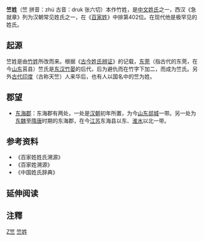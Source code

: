 {{姓氏
|姓氏=竺
|拼音=Zhú
|中国大陆=Zhu
|台湾=ㄓㄨˊ
|香港=Chuk
|澳门=
|新加坡=
|马来西亚=
|越南=Trúc
|韩国=
|反切=
|同音字=
|堂号=
|郡望=[[东海郡|东海郡]]
}}

'''竺姓'''（竺 拼音：zhú 古音：druk 张六切）本作竹姓，是[[中文姓氏|中文姓氏]]之一，西汉《急就章》列为汉朝常见姓氏之一，在《[[百家姓|百家姓]]》中排第402位。在现代他是极罕见的姓氏。

== 起源 ==
竺姓是由[[竹姓|竹姓]]所改而来。根据《[[古今姓氏辨证|古今姓氏辨证]]》的记载，[[东莞|东莞]]（指古代的东莞，在今[[山东|山东]]莒县）竺氏是[[东汉|东汉]][[竹晏|竹晏]]的后代，后为避仇而在竹字下加二，而成为竺氏。另外[[古代印度|古代印度]]（古称天竺）人来华后，也有人以国名中的竺为姓。

== 郡望 ==
*[[东海郡|东海郡]]：东海郡有两处，一处是[[汉朝|汉朝]]初年所置，为今[[山东|山东]][[郯城|郯城]]一带。另一处为[[东魏|东魏]]至[[隋唐|隋唐]]时期的东海郡，在今[[江苏|江苏]]东海县以东、[[淮水|淮水]]以北一带。

== 参考资料 ==
{{Reflist|2}}
*《百家姓姓氏溯源》
*《百家姓溯源》
*《中国姓氏辞典》

== 延伸阅读 ==
{{Wikisource further reading}}

== 注釋 ==
<references group="注释"/>

[[Category:漢姓|Z竺]]
[[Category:竺姓|]]